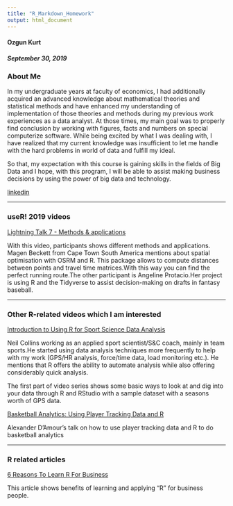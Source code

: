```yaml
---
title: "R_Markdown_Homework"
output: html_document
---
```


#### Ozgun Kurt
##### _September 30, 2019_

### About Me

In my undergraduate years at faculty of economics, I had additionally acquired an advanced knowledge about mathematical theories and statistical methods and have enhanced my understanding of implementation of those theories and methods during my previous work experiences as a data analyst. At those times, my main goal was to properly find conclusion by working with figures, facts and numbers on special computerize software. While being excited by what I was dealing with, I have realized that my current knowledge was insufficient to let me handle with the hard problems in world of data and fulfill my ideal.

So that, my expectation with this course is gaining skills in the fields of Big Data and I hope, with this program, I will be able to assist making business decisions by using the power of big data and technology.

[linkedin](https://www.linkedin.com/in/mehmet-ozgun-kurt-bb0a867a/)

***

### useR! 2019 videos

[Lightning Talk 7 - Methods & applications
](https://www.youtube.com/watch?v=uhQMBArGXRE&t=433s)

With this video, participants shows different methods and applications. Magen Beckett from Cape Town South America mentions about spatial optimisation with OSRM and R. This package allows to compute distances between points and travel time matrices.With this way you can find the perfect running route.The other participant is Angeline Protacio.Her project is using R and the Tidyverse to assist decision-making on drafts in fantasy baseball.

***

### Other R-related videos which I am interested

[Introduction to Using R for Sport Science Data Analysis](https://www.youtube.com/watch?v=eQ48QEAwgjI&t=205s)

Neil Collins working as an applied sport scientist/S&C coach, mainly in team sports.He started using data analysis techniques more frequently to help with my work (GPS/HR analysis, force/time data, load monitoring etc.). He mentions that R offers the ability to automate analysis while also offering considerably quick analysis.

The first part of video series shows some basic ways to look at and dig into your data through R and RStudio with a sample dataset with a seasons worth of GPS data.

[Basketball Analytics: Using Player Tracking Data and R](https://www.youtube.com/watch?v=4kqTBO5KDr4)

Alexander D’Amour’s talk on how to use player tracking data and R to do basketball analytics

***

### R related articles

[6 Reasons To Learn R For Business](https://www.business-science.io/business/2017/12/27/six-reasons-to-use-R-for-business.html)

This article shows benefits of learning and applying “R” for business people.


